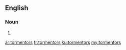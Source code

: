 ==English==

===Noun===
{{head|en|plural}}

# {{plural of|tormentor|lang=en}}

[[ar:tormentors]]
[[fr:tormentors]]
[[ku:tormentors]]
[[my:tormentors]]